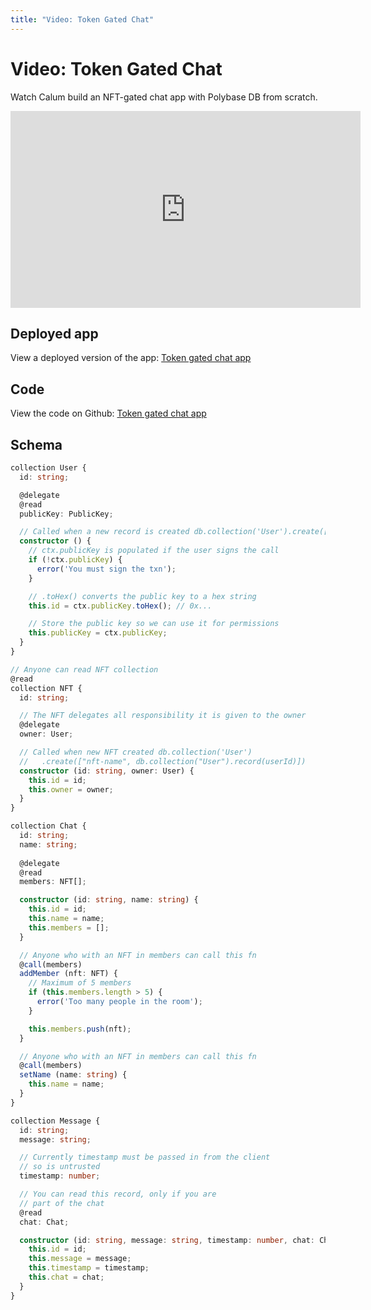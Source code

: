 ```yaml
---
title: "Video: Token Gated Chat"
---
```


# Video: Token Gated Chat

Watch Calum build an NFT-gated chat app with Polybase DB from scratch.

<iframe width="560" height="315" src="https://www.youtube.com/embed/dZfpdNJYZPc" title="NFT Gated Chat App using Polybase DB" frameborder="0" allow="accelerometer; autoplay; clipboard-write; encrypted-media; gyroscope; picture-in-picture; web-share" allowfullscreen></iframe>

## Deployed app

View a deployed version of the app:
[Token gated chat app](https://chat-polybase.vercel.app/)

## Code

View the code on Github:
[Token gated chat app](https://github.com/polybase/chat)


## Schema

```typescript
collection User {
  id: string;

  @delegate
  @read
  publicKey: PublicKey;

  // Called when a new record is created db.collection('User').create([])
  constructor () {
    // ctx.publicKey is populated if the user signs the call
    if (!ctx.publicKey) {
      error('You must sign the txn');
    }

    // .toHex() converts the public key to a hex string
    this.id = ctx.publicKey.toHex(); // 0x...

    // Store the public key so we can use it for permissions
    this.publicKey = ctx.publicKey;
  }
}

// Anyone can read NFT collection
@read
collection NFT {
  id: string;

  // The NFT delegates all responsibility it is given to the owner
  @delegate
  owner: User;

  // Called when new NFT created db.collection('User')
  //   .create(["nft-name", db.collection("User").record(userId)])
  constructor (id: string, owner: User) {
    this.id = id;
    this.owner = owner;
  }
}

collection Chat {
  id: string;
  name: string;
  
  @delegate
  @read
  members: NFT[];

  constructor (id: string, name: string) {
    this.id = id;
    this.name = name;
    this.members = [];
  }

  // Anyone who with an NFT in members can call this fn
  @call(members)
  addMember (nft: NFT) {
    // Maximum of 5 members
    if (this.members.length > 5) {
      error('Too many people in the room');
    }

    this.members.push(nft);
  }

  // Anyone who with an NFT in members can call this fn
  @call(members)
  setName (name: string) {
    this.name = name;
  }
}

collection Message {
  id: string;
  message: string;

  // Currently timestamp must be passed in from the client
  // so is untrusted
  timestamp: number;

  // You can read this record, only if you are 
  // part of the chat 
  @read
  chat: Chat;

  constructor (id: string, message: string, timestamp: number, chat: Chat) {
    this.id = id;
    this.message = message;
    this.timestamp = timestamp;
    this.chat = chat;
  }
}
```
